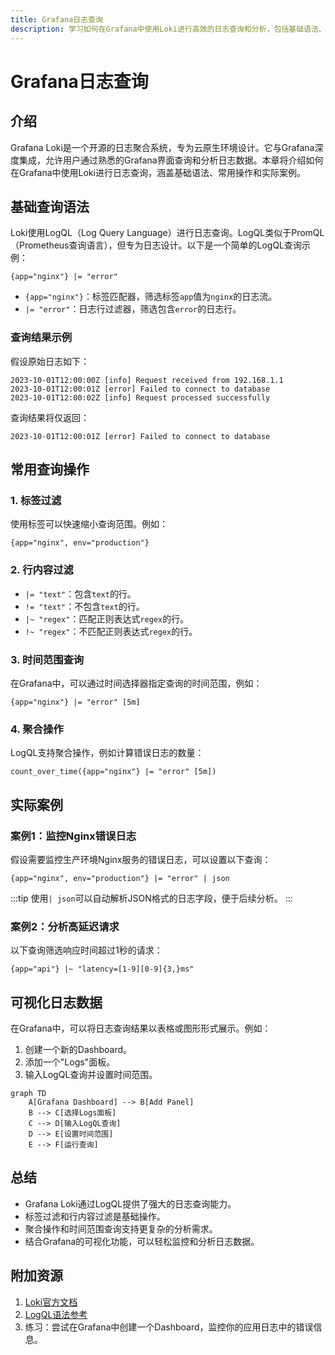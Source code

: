 ```yaml
---
title: Grafana日志查询
description: 学习如何在Grafana中使用Loki进行高效的日志查询和分析，包括基础语法、过滤器和实际应用示例。
---
```


# Grafana日志查询

## 介绍

Grafana Loki是一个开源的日志聚合系统，专为云原生环境设计。它与Grafana深度集成，允许用户通过熟悉的Grafana界面查询和分析日志数据。本章将介绍如何在Grafana中使用Loki进行日志查询，涵盖基础语法、常用操作和实际案例。

## 基础查询语法

Loki使用LogQL（Log Query Language）进行日志查询。LogQL类似于PromQL（Prometheus查询语言），但专为日志设计。以下是一个简单的LogQL查询示例：

```plaintext
{app="nginx"} |= "error"
```

- `{app="nginx"}`：标签匹配器，筛选标签`app`值为`nginx`的日志流。
- `|= "error"`：日志行过滤器，筛选包含`error`的日志行。

### 查询结果示例

假设原始日志如下：
```plaintext
2023-10-01T12:00:00Z [info] Request received from 192.168.1.1
2023-10-01T12:00:01Z [error] Failed to connect to database
2023-10-01T12:00:02Z [info] Request processed successfully
```

查询结果将仅返回：
```plaintext
2023-10-01T12:00:01Z [error] Failed to connect to database
```

## 常用查询操作

### 1. 标签过滤
使用标签可以快速缩小查询范围。例如：
```plaintext
{app="nginx", env="production"}
```

### 2. 行内容过滤
- `|= "text"`：包含`text`的行。
- `!= "text"`：不包含`text`的行。
- `|~ "regex"`：匹配正则表达式`regex`的行。
- `!~ "regex"`：不匹配正则表达式`regex`的行。

### 3. 时间范围查询
在Grafana中，可以通过时间选择器指定查询的时间范围，例如：
```plaintext
{app="nginx"} |= "error" [5m]
```

### 4. 聚合操作
LogQL支持聚合操作，例如计算错误日志的数量：
```plaintext
count_over_time({app="nginx"} |= "error" [5m])
```

## 实际案例

### 案例1：监控Nginx错误日志
假设需要监控生产环境Nginx服务的错误日志，可以设置以下查询：
```plaintext
{app="nginx", env="production"} |= "error" | json
```
:::tip
使用`| json`可以自动解析JSON格式的日志字段，便于后续分析。
:::

### 案例2：分析高延迟请求
以下查询筛选响应时间超过1秒的请求：
```plaintext
{app="api"} |~ "latency=[1-9][0-9]{3,}ms"
```

## 可视化日志数据

在Grafana中，可以将日志查询结果以表格或图形形式展示。例如：
1. 创建一个新的Dashboard。
2. 添加一个"Logs"面板。
3. 输入LogQL查询并设置时间范围。

```mermaid
graph TD
    A[Grafana Dashboard] --> B[Add Panel]
    B --> C[选择Logs面板]
    C --> D[输入LogQL查询]
    D --> E[设置时间范围]
    E --> F[运行查询]
```

## 总结

- Grafana Loki通过LogQL提供了强大的日志查询能力。
- 标签过滤和行内容过滤是基础操作。
- 聚合操作和时间范围查询支持更复杂的分析需求。
- 结合Grafana的可视化功能，可以轻松监控和分析日志数据。

## 附加资源

1. [Loki官方文档](https://grafana.com/docs/loki/latest/)
2. [LogQL语法参考](https://grafana.com/docs/loki/latest/logql/)
3. 练习：尝试在Grafana中创建一个Dashboard，监控你的应用日志中的错误信息。